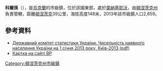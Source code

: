{{no footnotes|time=2015-09-15T00:11:28+00:00}}
{{coord|48|12|35|N|38|4|24|E|scale:100000|display=title}}

'''科爾孫'''（{{lang-uk|Корсунь}}），是[[烏克蘭|烏克蘭]]的市級鎮，位於該國東部，處於[[葉納基耶沃|葉納基耶沃]]，由[[頓涅茨克州|頓涅茨克州]]負責管轄，距離[[頓涅茨克|頓涅茨克]]39公里，海拔高度148米，2013年該市級鎮人口2,659。

==參考資料==
*[http://www.ukrstat.gov.ua/druk/publicat/kat_u/2013/sb/06_13/sb_nnas_2012.zip Державний комітет статистики України. Чисельність наявного населення України на 1 січня 2013 року, Київ-2013 (pdf)] {{Wayback|url=http://www.ukrstat.gov.ua/druk/publicat/kat_u/2013/sb/06_13/sb_nnas_2012.zip |date=20181115124447 }}
* [http://w1.c1.rada.gov.ua/pls/z7503/A005?rdat1=22.03.2014&rf7571=42756 Картка на сайті ВР] {{Wayback|url=http://w1.c1.rada.gov.ua/pls/z7503/A005?rdat1=22.03.2014&rf7571=42756 |date=20200806194651 }}

{{DEFAULTSORT:Корсунь}}
[[Category:頓涅茨克州市級鎮|Category:頓涅茨克州市級鎮]]


{{Donetsk-geo-stub}}